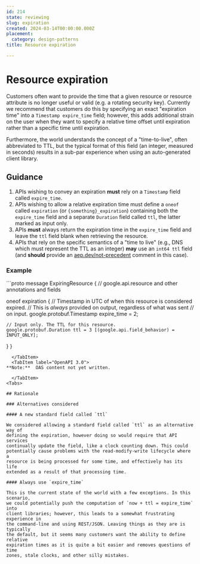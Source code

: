 ```yaml
---
id: 214
state: reviewing
slug: expiration
created: 2024-03-14T00:00:00.000Z
placement:
  category: design-patterns
title: Resource expiration

--- 
```


# Resource expiration

Customers often want to provide the time that a given resource or resource
attribute is no longer useful or valid (e.g. a rotating security key). Currently
we recommend that customers do this by specifying an exact "expiration time"
into a `Timestamp expire_time` field; however, this adds
additional strain on the user when they want to specify a relative time offset
until expiration rather than a specific time until expiration.

Furthermore, the world understands the concept of a "time-to-live", often
abbreviated to TTL, but the typical format of this field (an integer, measured
in seconds) results in a sub-par experience when using an auto-generated client
library.

## Guidance

1.  APIs wishing to convey an expiration **must** rely on a
    `Timestamp` field called `expire_time`.
2.  APIs wishing to allow a relative expiration time must define a `oneof`
    called `expiration` (or `{something}_expiration`) containing both the
    `expire_time` field and a separate `Duration`
    field called `ttl`, the latter marked as input only.
3.  APIs **must** always return the expiration time in the `expire_time` field
    and leave the `ttl` field blank when retrieving the resource.
4.  APIs that rely on the specific semantics of a "time to live" (e.g., DNS
    which must represent the TTL as an integer) **may** use an `int64 ttl`
    field (and **should** provide an [aep.dev/not-precedent](./0200.md) comment
    in this case).

### Example

<Tabs>
  <TabItem label="Protocol Buffer">
```proto
message ExpiringResource {
  // google.api.resource and other annotations and fields

  oneof expiration {
    // Timestamp in UTC of when this resource is considered expired.
    // This is *always* provided on output, regardless of what was sent
    // on input.
    google.protobuf.Timestamp expire_time = 2;

    // Input only. The TTL for this resource.
    google.protobuf.Duration ttl = 3 [(google.api.field_behavior) = INPUT_ONLY];
  }
}
```
  </TabItem>
  <TabItem label="OpenAPI 3.0">
**Note:**  OAS content not yet written.

  </TabItem>
<Tabs>

## Rationale

### Alternatives considered

#### A new standard field called `ttl`

We considered allowing a standard field called `ttl` as an alternative way of
defining the expiration, however doing so would require that API services
continually update the field, like a clock counting down. This could
potentially cause problems with the read-modify-write lifecycle where a
resource is being processed for some time, and effectively has its life
extended as a result of that processing time.

#### Always use `expire_time`

This is the current state of the world with a few exceptions. In this scenario,
we could potentially push the computation of `now + ttl = expire_time` into
client libraries; however, this leads to a somewhat frustrating experience in
the command-line and using REST/JSON. Leaving things as they are is typically
the default, but it seems many customers want the ability to define relative
expiration times as it is quite a bit easier and removes questions of time
zones, stale clocks, and other silly mistakes.
